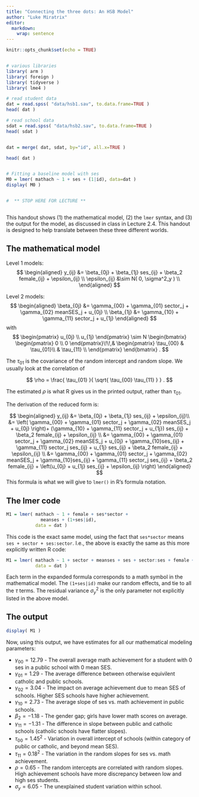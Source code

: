 ```yaml
---
title: "Connecting the three dots: An HSB Model"
author: "Luke Miratrix"
editor: 
  markdown: 
    wrap: sentence
---
```


```r
knitr::opts_chunk$set(echo = TRUE)


# various libraries
library( arm )
library( foreign )
library( tidyverse )
library( lme4 )

# read student data
dat = read.spss( "data/hsb1.sav", to.data.frame=TRUE )
head( dat )

# read school data
sdat = read.spss( "data/hsb2.sav", to.data.frame=TRUE )
head( sdat )


dat = merge( dat, sdat, by="id", all.x=TRUE )

head( dat )


# Fitting a baseline model with ses 
M0 = lmer( mathach ~ 1 + ses + (1|id), data=dat )
display( M0 )


#  ** STOP HERE FOR LECTURE ** 



```

This handout shows (1) the mathematical model, (2) the `lmer` syntax, and (3) the output for the model, as discussed in class in Lecture 2.4.
This handout is designed to help translate between these three different worlds.

## The mathematical model

Level 1 models: $$
\begin{aligned}
y_{ij} &= \beta_{0j} + \beta_{1j} ses_{ij} + \beta_2 female_{ij} +  \epsilon_{ij} \\
\epsilon_{ij} &\sim N( 0, \sigma^2_y ) \\
\end{aligned}
$$

Level 2 models: $$
\begin{aligned}
\beta_{0j} &= \gamma_{00} + \gamma_{01} sector_j + \gamma_{02} meanSES_j + u_{0j} \\
\beta_{1j} &= \gamma_{10} + \gamma_{11} sector_j + u_{1j} 
\end{aligned}
$$ with $$
\begin{pmatrix} u_{0j} \\
u_{1j}
\end{pmatrix} \sim  N
\begin{bmatrix}
\begin{pmatrix}
0 \\
0
\end{pmatrix}\!\!,&
\begin{pmatrix}
\tau_{00} & \tau_{01}\\
 & \tau_{11} \\
\end{pmatrix}
\end{bmatrix} .
$$

The $\tau_{01}$ is the covariance of the random intercept and random slope.
We usually look at the correlation of

$$ \rho = \frac{ \tau_{01} }{ \sqrt{ \tau_{00} \tau_{11} } } . $$

The estimated $\rho$ is what R gives us in the printed output, rather than $\tau_{01}$.

The derivation of the reduced form is:

$$
\begin{aligned}
y_{ij} &= \beta_{0j} + \beta_{1j} ses_{ij} + \epsilon_{ij}\\
&= \left( \gamma_{00} + \gamma_{01} sector_j + \gamma_{02} meanSES_j + u_{0j} \right)+ (\gamma_{10} + \gamma_{11} sector_j + u_{1j}) ses_{ij} + \beta_2 female_{ij} + \epsilon_{ij} \\
&= \gamma_{00} + \gamma_{01} sector_j + \gamma_{02} meanSES_j  + u_{0j}  + \gamma_{10}ses_{ij} + \gamma_{11} sector_j ses_{ij} + u_{1j} ses_{ij} + \beta_2 female_{ij} +  \epsilon_{ij}  \\
&= \gamma_{00} + \gamma_{01} sector_j + \gamma_{02} meanSES_j +  \gamma_{10}ses_{ij} + \gamma_{11} sector_j ses_{ij} + \beta_2 female_{ij}  + \left(u_{0j} + u_{1j} ses_{ij} + \epsilon_{ij} \right) 
\end{aligned}
$$ This formula is what we will give to `lmer()` in R's formula notation.

## The lmer code

```r
M1 = lmer( mathach ~ 1 + female + ses*sector + 
             meanses + (1+ses|id),
           data = dat )
```

This code is the exact same model, using the fact that `ses*sector` means `ses + sector + ses:sector`.
I.e., the above is exactly the same as this more explicitly written R code:

```r
M1 = lmer( mathach ~ 1 + sector + meanses + ses + sector:ses + female + (1+ses|id),
           data = dat )
```

Each term in the expanded formula corresponds to a math symbol in the mathematical model.
The `(1+ses|id)` make our random effects, and tie to all the $\tau$ terms.
The residual variance $\sigma^2_y$ is the only parameter not explicitly listed in the above model.

## The output

```r
display( M1 )
```

Now, using this output, we have estimates for all our mathematical modeling parameters:

-   $\gamma_{00} = 12.79$ - The overall average math achievement for a student with 0 ses in a public school with 0 mean SES.
-   $\gamma_{01} = 1.29$ - The average difference between otherwise equivilent catholic and public schools.
-   $\gamma_{02} = 3.04$ - The impact on average achievement due to mean SES of schools. Higher SES schools have higher achievement.
-   $\gamma_{10} = 2.73$ - The average slope of ses vs. math achievement in public schools.
-   $\beta_2 = -1.18$ - The gender gap; girls have lower math scores on average.
-   $\gamma_{11} = -1.31$ - The difference in slope between public and catholic schools (catholic schools have flatter slopes).
-   $\tau_{00} = 1.45^2$ - Variation in overall intercept of schools (within category of public or catholic, and beyond mean SES).
-   $\tau_{11} = 0.18^2$ - The variation in the random slopes for ses vs. math achievement.
-   $\rho = 0.65$ - The random intercepts are correlated with random slopes. High achievement schools have more discrepancy between low and high ses students.
-   $\sigma_y = 6.05$ - The unexplained student variation within school.
